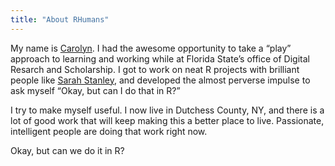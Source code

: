 ```yaml
---
title: "About RHumans"
---
```


My name is [Carolyn](http://orcid.org/0000-0001-8221-0519). I had the awesome opportunity to take a "play" approach to learning and working while at Florida State's office of Digital Resarch and Scholarship. I got to work on neat R projects with brilliant people like [Sarah Stanley](https://twitter.com/sarcathtic), and developed the almost perverse impulse to ask myself "Okay, but can I do that in R?"  

I try to make myself useful. I now live in Dutchess County, NY, and there is a lot of good work that will keep making this a better place to live. Passionate, intelligent people are doing that work right now.  

Okay, but can we do it in R?